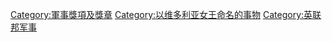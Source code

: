 [[Category:軍事獎項及獎章|Category:軍事獎項及獎章]]
[[Category:以维多利亚女王命名的事物‎|Category:以维多利亚女王命名的事物‎]]
[[Category:英联邦军事|Category:英联邦军事]]
